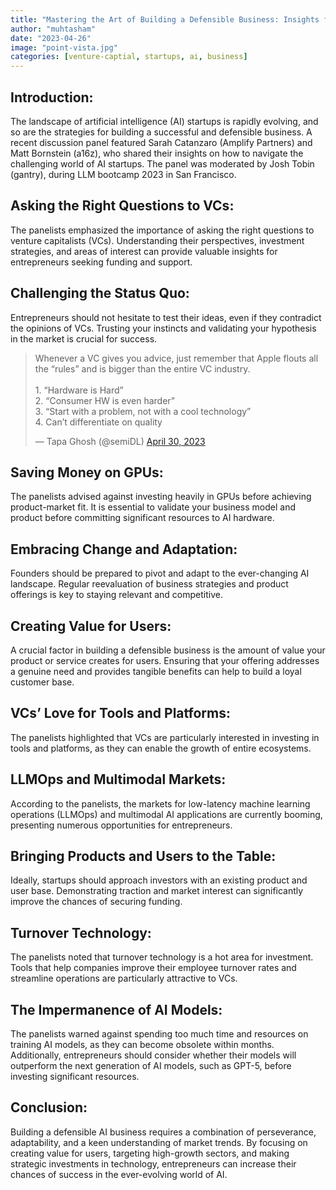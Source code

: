 ```yaml
---
title: "Mastering the Art of Building a Defensible Business: Insights from a Discussion Panel"
author: "muhtasham"
date: "2023-04-26"
image: "point-vista.jpg"
categories: [venture-captial, startups, ai, business]
---
```


## Introduction:

The landscape of artificial intelligence (AI) startups is rapidly evolving, and so are the strategies for building a successful and defensible business. A recent discussion panel featured Sarah Catanzaro (Amplify Partners) and Matt Bornstein (a16z), who shared their insights on how to navigate the challenging world of AI startups. The panel was moderated by Josh Tobin (gantry), during LLM bootcamp 2023 in San Francisco.

## Asking the Right Questions to VCs:
The panelists emphasized the importance of asking the right questions to venture capitalists (VCs). Understanding their perspectives, investment strategies, and areas of interest can provide valuable insights for entrepreneurs seeking funding and support.

## Challenging the Status Quo:
Entrepreneurs should not hesitate to test their ideas, even if they contradict the opinions of VCs. Trusting your instincts and validating your hypothesis in the market is crucial for success.

<blockquote class="twitter-tweet"><p lang="en" dir="ltr">Whenever a VC gives you advice, just remember that Apple flouts all the “rules” and is bigger than the entire VC industry.<br><br>1. “Hardware is Hard”<br>2. “Consumer HW is even harder”<br>3. “Start with a problem, not with a cool technology”<br>4. Can’t differentiate on quality</p>&mdash; Tapa Ghosh (@semiDL) <a href="https://twitter.com/semiDL/status/1652478027274780672?ref_src=twsrc%5Etfw">April 30, 2023</a></blockquote> <script async src="https://platform.twitter.com/widgets.js" charset="utf-8"></script>

## Saving Money on GPUs:
The panelists advised against investing heavily in GPUs before achieving product-market fit. It is essential to validate your business model and product before committing significant resources to AI hardware.

## Embracing Change and Adaptation:
Founders should be prepared to pivot and adapt to the ever-changing AI landscape. Regular reevaluation of business strategies and product offerings is key to staying relevant and competitive.

## Creating Value for Users:
A crucial factor in building a defensible business is the amount of value your product or service creates for users. Ensuring that your offering addresses a genuine need and provides tangible benefits can help to build a loyal customer base.

## VCs' Love for Tools and Platforms:
The panelists highlighted that VCs are particularly interested in investing in tools and platforms, as they can enable the growth of entire ecosystems.

## LLMOps and Multimodal Markets:
According to the panelists, the markets for low-latency machine learning operations (LLMOps) and multimodal AI applications are currently booming, presenting numerous opportunities for entrepreneurs.

## Bringing Products and Users to the Table:
Ideally, startups should approach investors with an existing product and user base. Demonstrating traction and market interest can significantly improve the chances of securing funding.

## Turnover Technology:
The panelists noted that turnover technology is a hot area for investment. Tools that help companies improve their employee turnover rates and streamline operations are particularly attractive to VCs.


## The Impermanence of AI Models:
The panelists warned against spending too much time and resources on training AI models, as they can become obsolete within months. Additionally, entrepreneurs should consider whether their models will outperform the next generation of AI models, such as GPT-5, before investing significant resources.

## Conclusion:
Building a defensible AI business requires a combination of perseverance, adaptability, and a keen understanding of market trends. By focusing on creating value for users, targeting high-growth sectors, and making strategic investments in technology, entrepreneurs can increase their chances of success in the ever-evolving world of AI.